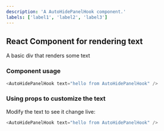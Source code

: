 ```yaml
---
description: 'A AutoHidePanelHook component.'
labels: ['label1', 'label2', 'label3']
---
```



## React Component for rendering text

A basic div that renders some text

### Component usage
```js
<AutoHidePanelHook text="hello from AutoHidePanelHook" />
```

### Using props to customize the text

Modify the text to see it change live:
```js live
<AutoHidePanelHook text="hello from AutoHidePanelHook" />
```
